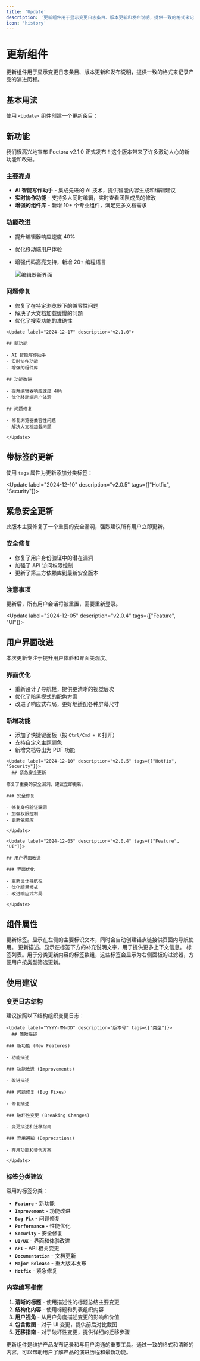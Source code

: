 ```yaml
---
title: 'Update'
description: '更新组件用于显示变更日志条目、版本更新和发布说明，提供一致的格式来记录产品的演进历程'
icon: 'history'
---
```


# 更新组件

更新组件用于显示变更日志条目、版本更新和发布说明，提供一致的格式来记录产品的演进历程。

## 基本用法

使用 `<Update>` 组件创建一个更新条目：

<Update label="2024-12-17" description="v2.1.0">

## 新功能

我们很高兴地宣布 Poetora v2.1.0 正式发布！这个版本带来了许多激动人心的新功能和改进。

### 主要亮点

- **AI 智能写作助手** - 集成先进的 AI 技术，提供智能内容生成和编辑建议
- **实时协作功能** - 支持多人同时编辑，实时查看团队成员的修改
- **增强的组件库** - 新增 10+ 个专业组件，满足更多文档需求

### 功能改进

- 提升编辑器响应速度 40%
- 优化移动端用户体验
- 增强代码高亮支持，新增 20+ 编程语言

  <Frame caption="新版本编辑器界面展示">
    <img
      src="/images/components/poetora-update-hero.png"
      alt="编辑器新界面"
    />
  </Frame>

### 问题修复

- 修复了在特定浏览器下的兼容性问题
- 解决了大文档加载缓慢的问题
- 优化了搜索功能的准确性

</Update>

```mdx Update 基本示例
<Update label="2024-12-17" description="v2.1.0">

## 新功能

- AI 智能写作助手
- 实时协作功能
- 增强的组件库

## 功能改进

- 提升编辑器响应速度 40%
- 优化移动端用户体验

## 问题修复

- 修复浏览器兼容性问题
- 解决大文档加载问题

</Update>
```

## 带标签的更新

使用 `tags` 属性为更新添加分类标签：

<Update label="2024-12-10" description="v2.0.5" tags={["Hotfix", "Security"]}>

## 紧急安全更新

此版本主要修复了一个重要的安全漏洞，强烈建议所有用户立即更新。

### 安全修复

- 修复了用户身份验证中的潜在漏洞
- 加强了 API 访问权限控制
- 更新了第三方依赖库到最新安全版本

### 注意事项

<Warning>
  更新后，所有用户会话将被重置，需要重新登录。
</Warning>

</Update>

<Update label="2024-12-05" description="v2.0.4" tags={["Feature", "UI"]}>

## 用户界面改进

本次更新专注于提升用户体验和界面美观度。

### 界面优化

- 重新设计了导航栏，提供更清晰的视觉层次
- 优化了暗黑模式的配色方案
- 改进了响应式布局，更好地适配各种屏幕尺寸

### 新增功能

- 添加了快捷键面板（按 `Ctrl/Cmd + K` 打开）
- 支持自定义主题颜色
- 新增文档导出为 PDF 功能

</Update>

```mdx 带标签的更新示例
<Update label="2024-12-10" description="v2.0.5" tags={["Hotfix", "Security"]}>
  ## 紧急安全更新

修复了重要的安全漏洞，建议立即更新。

### 安全修复

- 修复身份验证漏洞
- 加强权限控制
- 更新依赖库

</Update>

<Update label="2024-12-05" description="v2.0.4" tags={["Feature", "UI"]}>

## 用户界面改进

### 界面优化

- 重新设计导航栏
- 优化暗黑模式
- 改进响应式布局

</Update>
```

## 组件属性

<ParamField path="label" type="string" required>
  更新标签。显示在左侧的主要标识文本，同时会自动创建锚点链接供页面内导航使用。
</ParamField>

<ParamField path="description" type="string">
  更新描述。显示在标签下方的补充说明文字，用于提供更多上下文信息。
</ParamField>

<ParamField path="tags" type="string[]">
  标签列表。用于分类更新内容的标签数组，这些标签会显示为右侧面板的过滤器，方便用户按类型筛选更新。
</ParamField>

## 使用建议

### 变更日志结构

建议按照以下结构组织变更日志：

```mdx 推荐的变更日志结构
<Update label="YYYY-MM-DD" description="版本号" tags={["类型"]}>
  ## 简短描述

### 新功能 (New Features)

- 功能描述

### 功能改进 (Improvements)

- 改进描述

### 问题修复 (Bug Fixes)

- 修复描述

### 破坏性变更 (Breaking Changes)

- 变更描述和迁移指南

### 弃用通知 (Deprecations)

- 弃用功能和替代方案

</Update>
```

### 标签分类建议

常用的标签分类：

- **`Feature`** - 新功能
- **`Improvement`** - 功能改进
- **`Bug Fix`** - 问题修复
- **`Performance`** - 性能优化
- **`Security`** - 安全修复
- **`UI/UX`** - 界面和体验改进
- **`API`** - API 相关变更
- **`Documentation`** - 文档更新
- **`Major Release`** - 重大版本发布
- **`Hotfix`** - 紧急修复

### 内容编写指南

1. **清晰的标题** - 使用描述性的标题总结主要变更
2. **结构化内容** - 使用标题和列表组织内容
3. **用户视角** - 从用户角度描述变更的影响和价值
4. **包含截图** - 对于 UI 变更，提供前后对比截图
5. **迁移指南** - 对于破坏性变更，提供详细的迁移步骤

更新组件是维护产品发布记录和与用户沟通的重要工具。通过一致的格式和清晰的内容，可以帮助用户了解产品的演进历程和最新功能。
